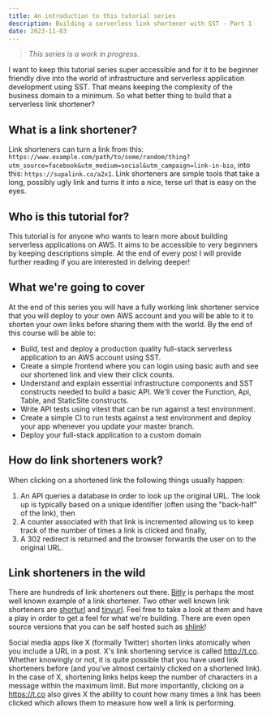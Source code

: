 ```yaml
---
title: An introduction to this tutorial series
description: Building a serverless link shortener with SST - Part 1
date: 2023-11-03
---
```

> *This series is a work in progress.*

I want to keep this tutorial series super accessible and for it to be beginner friendly dive into the world of infrastructure and serverless application development using SST. That means keeping the complexity of the business domain to a minimum. So what better thing to build that a serverless link shortener?  

## What is a link shortener?

Link shorteners can turn a link from this: `https://www.example.com/path/to/some/random/thing?utm_source=facebook&utm_medium=social&utm_campaign=link-in-bio`, into this: `https://supalink.co/a2x1`. Link shorteners are simple tools that take a long, possibly ugly link and turns it into a nice, terse url that is easy on the eyes. 

## Who is this tutorial for?

This tutorial is for anyone who wants to learn more about building serverless applications on AWS. It aims to be accessible to very beginners by keeping descriptions simple. At the end of every post I will provide further reading if you are interested in delving deeper! 

## What we're going to cover

At the end of this series you will have a fully working link shortener service that you will deploy to your own AWS account and you will be able to it to shorten your own links before sharing them with the world. By the end of this course will be able to:

- Build, test and deploy a production quality full-stack serverless application to an AWS account using SST.
- Create a simple frontend where you can login using basic auth and see our shortened link and view their click counts.
- Understand and explain essential infrastructure components and SST constructs needed to build a basic API. We'll cover the Function, Api, Table, and StaticSite constructs.
- Write API tests using vitest that can be run against a test environment.
- Create a simple CI to run tests against a test environment and deploy your app whenever you update your master branch.
- Deploy your full-stack application to a custom domain

## How do link shorteners work?

When clicking on a shortened link the following things usually happen:

1. An API queries a database in order to look up the original URL. The look up is typically based on a unique identifier (often using the "back-half" of the link), then
2. A counter associated with that link is incremented allowing us to keep track of the number of times a link is clicked and finally,
3. A 302 redirect is returned and the browser forwards the user on to the original URL. 

## Link shorteners in the wild

There are hundreds of link shorteners out there. [Bitly](https://bitly.com/) is perhaps the most well known example of a link shortener. Two other well known link shorteners are [shorturl](https://www.shorturl.at/) and [tinyurl](https://www.shorturl.at/). Feel free to take a look at them and have a play in order to get a feel for what we're building. There are even open source versions that you can be self hosted such as [shlink](https://shlink.io/)! 

Social media apps like X (formally Twitter) shorten links atomically when you include a URL in a post. X's link shortening service is called http://t.co. Whether knowingly or not, it is quite possible that you have used link shorteners before (and you've almost certainly clicked on a shortened link). In the case of X, shortening links helps keep the number of characters in a message within the maximum limit. But more importantly, clicking on a https://t.co also gives X the ability to count how many times a link has been clicked which allows them to measure how well a link is performing.

